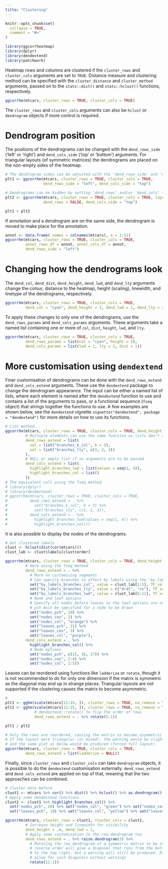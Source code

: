 ```yaml
---
title: "Clustering"
---
```


```r
knitr::opts_chunk$set(
  collapse = TRUE,
  comment = "#>"
)
```

```r
library(ggcorrheatmap)
library(dplyr)
library(dendextend)
library(patchwork)
```

Heatmap rows and columns are clustered if the `cluster_rows` and `cluster_cols` arguments are set to `TRUE`. Distance measure and clustering method can be specified with the `cluster_distance` and `cluster_method` arguments, passed on to the `stats::dist()` and `stats::hclust()` functions, respectively.

```r
ggcorrhm(mtcars, cluster_rows = TRUE, cluster_cols = TRUE)
```

The `cluster_rows` and `cluster_cols` arguments can also be `hclust` or `dendrogram` objects if more control is required.

# Dendrogram position

The positions of the dendrograms can be changed with the `dend_rows_side` ('left' or 'right') and `dend_cols_side` ('top' or 'bottom') arguments. For triangular layouts (of symmetric matrices) the dendrograms are placed on the non-empty sides of the heatmap.

```r
# The dendrogram sides can be adjusted with the 'dend_rows_side' and 'dend_cols_side' arguments
plt1 <- ggcorrhm(mtcars, cluster_rows = TRUE, cluster_cols = TRUE,
                 dend_rows_side = "left", dend_cols_side = "top")

# Dendrograms can be hidden by setting 'dend_rows' and/or 'dend_cols' to FALSE
plt2 <- ggcorrhm(mtcars, cluster_rows = TRUE, cluster_cols = TRUE, layout = "bl",
                 dend_rows = FALSE, dend_cols_side = "top")

plt1 + plt2
```

If annotation and a dendrogram are on the same side, the dendrogram is moved to make place for the annotation.

```r
annot <- data.frame(.names = colnames(mtcars), a = 1:11)
ggcorrhm(mtcars, cluster_rows = TRUE, cluster_cols = TRUE,
         annot_rows_df = annot, annot_cols_df = annot,
         dend_rows_side = "left")
```

# Changing how the dendrograms look

The `dend_col`, `dend_dist`, `dend_height`, `dend_lwd`, and `dend_lty` arguments change the colour, distance to the heatmap, height (scaling), linewidth, and linetype of the dendrograms, respectively. 

```r
ggcorrhm(mtcars, cluster_rows = TRUE, cluster_cols = TRUE,
         dend_col = "cyan", dend_height = 2, dend_lwd = 1, dend_lty = 2)
```

To apply these changes to only one of the dendrograms, use the `dend_rows_params` and `dend_cols_params` arguments. These arguments take a named list containing one or more of `col`, `dist`, `height`, `lwd`, and `lty`.

```r
ggcorrhm(mtcars, cluster_rows = TRUE, cluster_cols = TRUE,
         dend_rows_params = list(col = "cyan", height = 2),
         dend_cols_params = list(lwd = 1, lty = 2, dist = 1))
```

# More customisation using `dendextend`

Finer customisation of dendrograms can be done with the `dend_rows_extend` and `dend_cols_extend` arguments. These use the `dendextend` package to change the dendrogram appearance. The input can be either a named list of lists, where each element is named after the `dendextend` function to use and contains a list of the arguments to pass, or a functional sequence (`fseq` object) that strings together the functions to use. A few examples are shown below, see the `dendextend` vignette `vignette("dendextend", package = "dendextend")` for more details on how to use its functions.

```r
# List method
ggcorrhm(mtcars, cluster_rows = TRUE, cluster_cols = TRUE, dend_height = 1,
         # Multiple elements can use the same function as lists don't require unique names
         dend_rows_extend = list(
           set = list("branches_k_col", k = 3),
           set = list("branches_lty", c(1, 2, 3))
         ),
         # NULL or empty list if no arguments are to be passed
         dend_cols_extend = list(
           highlight_branches_lwd = list(values = seq(1, 4)),
           highlight_branches_col = list()
         ))
# The equivalent call using the fseq method
# library(dplyr)
# library(dendextend)
# ggcorrhm(mtcars, cluster_rows = TRUE, cluster_cols = TRUE,
#          dend_rows_extend = . %>%
#            set("branches_k_col", k = 3) %>%
#            set("branches_lty", c(1, 2, 3)),
#          dend_cols_extend = . %>%
#            highlight_branches_lwd(values = seq(1, 4)) %>%
#            highlight_branches_col())
```

It is also possible to display the nodes of the dendrograms.

```r
# Get clustered labels
clust <- hclust(dist(cor(mtcars)))
clust_lab <- clust$labels[clust$order]

ggcorrhm(mtcars, cluster_rows = TRUE, cluster_cols = TRUE, dend_height = 1,
         # Here using the fseq method
         dend_rows_extend = . %>%
           # More on customising segments
           # Can specify branches to affect by labels using the 'by_labels_branches_*' options
           set("by_labels_branches_col", value = clust_lab[1:5], TF_values = "red") %>%
           set("by_labels_branches_lty", value = c("drat", "vs"), TF_values = 3) %>%
           set("by_labels_branches_lwd", value = clust_lab[6:11], TF_values = 1) %>%
           # Node and leaf options
           # Specify all nodes before leaves so the leaf options are not overwritten
           # pch must be specified for a node to be drawn
           set("nodes_pch", 19) %>%
           set("nodes_cex", 2) %>%
           set("nodes_col", "orange") %>%
           set("leaves_pch", 21) %>%
           set("leaves_cex", 3) %>%
           set("leaves_col", "purple"),
         dend_cols_extend = . %>%
           highlight_branches_col() %>%
           # Node options
           set("nodes_pch", c(15, 16, 17)) %>%
           set("nodes_cex", 2:4) %>%
           set("nodes_col", 1:5))
```

Leaves can be reordered using functions like `ladderize` or `rotate`, though it is not recommended to do for only one dimension if the matrix is symmetric as the diagonal may end up in strange places. Triangular layouts are not supported if the clustering causes the matrix to become asymmetric.

```r
# 
plt1 <- gghm(scale(mtcars[11:15, ]), cluster_rows = TRUE, na_remove = TRUE) # Remove NaNs introduced by scaling
plt2 <- gghm(scale(mtcars[11:15, ]), cluster_rows = TRUE, na_remove = TRUE,
             # dendextend::rotate() to flip the order of rows
             dend_rows_extend = . %>% rotate(5:1))

plt1 / plt2
```

```r
# Only the rows are reordered, causing the matrix to become asymmetric
# If the layout were triangular (or mixed), the warning would be slightly different
# and the same plot as below would be produced (forced full layout).
ggcorrhm(mtcars, cluster_rows = TRUE, cluster_cols = TRUE,
         dend_rows_extend = list(ladderize = NULL))
```

Finally, since `cluster_rows` and `cluster_cols` can take `dendrogram` objects, it is possible to do the `dendextend` customisation externally. `dend_rows_extend` and `dend_cols_extend` are applied on top of that, meaning that the two approaches can be combined.

```r
# Cluster data before
clust1 <- mtcars %>% cor() %>% dist() %>% hclust() %>% as.dendrogram()
# Apply some dendextend functions
clust2 <- clust1 %>% highlight_branches_col() %>%
  set("nodes_pch", 20) %>% set("nodes_col", "green") %>% set("nodes_cex", 2) %>%
  set("leaves_pch", 18) %>% set("leaves_col", "yellow") %>% set("leaves_cex", 3)

ggcorrhm(mtcars, cluster_rows = clust1, cluster_cols = clust2,
         # Increase height and linewidth for visibility
         dend_height = .6, dend_lwd = 1,
         # Apply some customisation to the row dendrogram too
         dend_rows_extend = . %>% raise.dendrogram(3) %>%
           # Rotating the row dendrogram of a symmetric matrix to be in the
           # reverse order will give a diagonal that runs from the bottom left
           # to the top right, but a warning will still be produced. Mixed layouts 
           # allow for such diagonals without warnings
           rotate(11:1))

```

